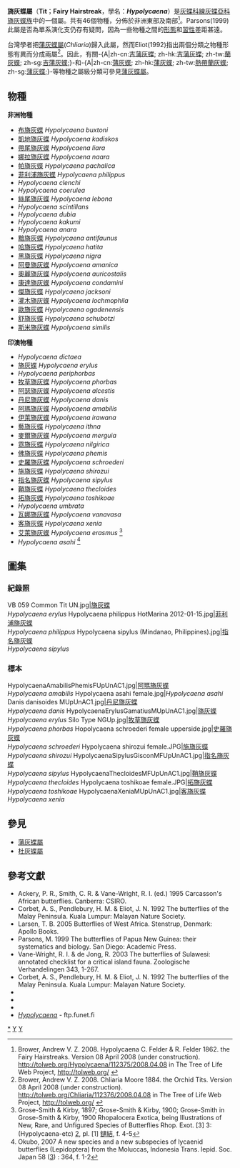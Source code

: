 {{NoteTA|G1=Butterfly}}
{{Automatic taxobox
| taxon = Hypolycaena
| image = H sipylusi 1.jpg
| image_caption = [[指名旖灰蝶|指名旖灰蝶]]<br />''Hypolycaena sipylus''
| authority = C. & R. Felder, 1862
| type_species = [[指名旖灰蝶|指名旖灰蝶]]<br />''Myrina sipylus''
| type_species_authority = Felder, 1860
| subdivision_ranks = 物種
| subdivision = 共46種，詳閱正文。
| synonyms = 
* ''Tatura'' <small>Butler 1888</small>
}}

'''旖灰蝶屬'''（'''Tit'''；'''Fairy Hairstreak'''，學名：'''''Hypolycaena'''''）是[[灰蝶科|灰蝶科]][[線灰蝶亞科|線灰蝶亞科]][[旖灰蝶族|旖灰蝶族]]中的一個屬。共有46個物種，分佈於非洲東部及南部<ref name=tol>Brower, Andrew V. Z. 2008. Hypolycaena C. Felder & R. Felder 1862. the Fairy Hairstreaks. Version 08 April 2008 (under construction). http://tolweb.org/Hypolycaena/112375/2008.04.08 {{Wayback|url=http://tolweb.org/Hypolycaena/112375/2008.04.08 |date=20191201000158 }} in The Tree of Life Web Project, http://tolweb.org/ {{Wayback|url=http://tolweb.org/ |date=20110515100516 }} {{en}}</ref>。Parsons(1999)此屬是否為單系演化支仍存有疑問，因為一些物種之間的[[形態學_(生物學)|形態]]和[[習性|習性]]差距甚遠。

台灣學者把[[蒲灰蝶屬|蒲灰蝶屬]](''Chliaria'')歸入此屬，然而Eliot(1992)指出兩個分類之物種形態有異而分成兩屬<ref>Brower, Andrew V. Z. 2008. Chliaria Moore 1884. the Orchid Tits. Version 08 April 2008 (under construction). http://tolweb.org/Chliaria/112376/2008.04.08 {{Wayback|url=http://tolweb.org/Chliaria/112376/2008.04.08 |date=20191130233514 }} in The Tree of Life Web Project, http://tolweb.org/ {{Wayback|url=http://tolweb.org/ |date=20110515100516 }}</ref>。因此，有關-{A|zh-cn:[[蘭灰蝶|吉蒲灰蝶]]; zh-hk:[[蘭灰蝶|吉蒲灰蝶]]; zh-tw:[[蘭灰蝶|蘭灰蝶]]; zh-sg:[[蘭灰蝶|吉蒲灰蝶]];}-和-{A|zh-cn:[[熱帶蘭灰蝶|蒲灰蝶]]; zh-hk:[[熱帶蘭灰蝶|蒲灰蝶]]; zh-tw:[[熱帶蘭灰蝶|熱帶蘭灰蝶]]; zh-sg:[[熱帶蘭灰蝶|蒲灰蝶]];}-等物種之屬級分類可參見[[蒲灰蝶屬|蒲灰蝶屬]]。

== 物種 ==
'''非洲物種'''
* [[布旖灰蝶|布旖灰蝶]] ''Hypolycaena buxtoni''
* [[凱地旖灰蝶|凱地旖灰蝶]] ''Hypolycaena kadiskos''
* [[帶尾旖灰蝶|帶尾旖灰蝶]] ''Hypolycaena liara''
* [[娜拉旖灰蝶|娜拉旖灰蝶]] ''Hypolycaena naara''
* [[帕旖灰蝶|帕旖灰蝶]] ''Hypolycaena pachalica''
* [[菲利浦旖灰蝶|菲利浦旖灰蝶]] ''Hypolycaena philippus''
* ''Hypolycaena clenchi''
* ''Hypolycaena coerulea''
* [[絲尾旖灰蝶|絲尾旖灰蝶]] ''Hypolycaena lebona''
* ''Hypolycaena scintillans''
* ''Hypolycaena dubia''
* ''Hypolycaena kakumi''
* ''Hypolycaena anara''
* [[黯旖灰蝶|黯旖灰蝶]] ''Hypolycaena antifaunus''
* [[哈旖灰蝶|哈旖灰蝶]] ''Hypolycaena hatita''
* [[黑旖灰蝶|黑旖灰蝶]] ''Hypolycaena nigra''
* [[阿曼旖灰蝶|阿曼旖灰蝶]] ''Hypolycaena amanica''
* [[奧麗旖灰蝶|奧麗旖灰蝶]] ''Hypolycaena auricostalis''
* [[康達旖灰蝶|康達旖灰蝶]] ''Hypolycaena condamini''
* [[傑旖灰蝶|傑旖灰蝶]] ''Hypolycaena jacksoni''
* [[灌木旖灰蝶|灌木旖灰蝶]] ''Hypolycaena lochmophila''
* [[歐旖灰蝶|歐旖灰蝶]] ''Hypolycaena ogadenensis''
* [[舒旖灰蝶|舒旖灰蝶]] ''Hypolycaena schubotzi''
* [[斯米旖灰蝶|斯米旖灰蝶]] ''Hypolycaena similis''

'''印澳物種'''
* ''Hypolycaena dictaea''
* [[旖灰蝶|旖灰蝶]] ''Hypolycaena erylus''
* ''Hypolycaena periphorbas''
* [[牧草旖灰蝶|牧草旖灰蝶]] ''Hypolycaena phorbas''
* [[阿瑟旖灰蝶|阿瑟旖灰蝶]] ''Hypolycaena alcestis''
* [[丹尼旖灰蝶|丹尼旖灰蝶]] ''Hypolycaena danis''
* [[阿瑪旖灰蝶|阿瑪旖灰蝶]] ''Hypolycaena amabilis''
* [[伊萊旖灰蝶|伊萊旖灰蝶]] ''Hypolycaena irawana''
* [[藝旖灰蝶|藝旖灰蝶]] ''Hypolycaena ithna''
* [[麥爾旖灰蝶|麥爾旖灰蝶]] ''Hypolycaena merguia''
* [[霓旖灰蝶|霓旖灰蝶]] ''Hypolycaena nilgirica''
* [[佛旖灰蝶|佛旖灰蝶]] ''Hypolycaena phemis''
* [[史羅旖灰蝶|史羅旖灰蝶]] ''Hypolycaena schroederi''
* [[施旖灰蝶|施旖灰蝶]] ''Hypolycaena shirozui''
* [[指名旖灰蝶|指名旖灰蝶]] ''Hypolycaena sipylus''
* [[鞘旖灰蝶|鞘旖灰蝶]] ''Hypolycaena thecloides''
* [[拓旖灰蝶|拓旖灰蝶]] ''Hypolycaena toshikoae''
* ''Hypolycaena umbrata''
* [[小蘭灰蝶|瓦娜旖灰蝶]] ''Hypolycaena vanavasa''
* [[客旖灰蝶|客旖灰蝶]] ''Hypolycaena xenia''
* [[艾萊旖灰蝶|艾萊旖灰蝶]] ''Hypolycaena erasmus'' <ref>Grose-Smith & Kirby, 1897; Grose-Smith & Kirby, 1900; Grose-Smith in Grose-Smith & Kirby, 1900 Rhopalocera Exotica, being Illustrations of New, Rare, and Unfigured Species of Butterflies Rhop. Exot.  [3] 3: (Hypolycaena-etc) [http://archive.org/stream/rhopaloceraexoti03smit#page/n418/mode/1up 2], pl. [1] [http://archive.org/stream/rhopaloceraexoti03smit#page/n416/mode/1up 鏈結], f. 4-5</ref>
*''Hypolycaena asahi'' <ref>Okubo, 2007 A new species and a new subspecies of lycaenid butterflies (Lepidoptera) from the Moluccas, Indonesia Trans. lepid. Soc. Japan 58 ([http://ci.nii.ac.jp/lognavi?name=nels&lang=en&type=pdf&id=ART0008961164 3]{{dead link|date=2018年3月 |bot=InternetArchiveBot |fix-attempted=yes }}) : 364, f. 1-2</ref>

== 圖集 ==
=== 紀錄照 ===
<gallery>
VB 059 Common Tit UN.jpg|[[旖灰蝶|旖灰蝶]]<br />''Hypolycaena erylus''
Hypolycaena philippus HotMarina 2012-01-15.jpg|[[菲利浦旖灰蝶|菲利浦旖灰蝶]]<br />''Hypolycaena philippus''
Hypolycaena sipylus (Mindanao, Philippines).jpg|[[指名旖灰蝶|指名旖灰蝶]]<br />''Hypolycaena sipylus''
</gallery>
=== 標本 ===
<gallery>
HypolycaenaAmabilisPhemisFUpUnAC1.jpg|[[阿瑪旖灰蝶|阿瑪旖灰蝶]]<br />''Hypolycaena amabilis''
Hypolycaena asahi female.jpg|''Hypolycaena asahi''
Danis danisoides MUpUnAC1.jpg|[[丹尼旖灰蝶|丹尼旖灰蝶]]<br />''Hypolycaena danis''
HypolycaenaErylusGamatiusMUpUnAC1.jpg|[[旖灰蝶|旖灰蝶]]<br />''Hypolycaena erylus''
Silo Type NGUp.jpg|[[牧草旖灰蝶|牧草旖灰蝶]]<br />''Hypolycaena phorbas''
Hopolycaena schroederi female upperside.jpg|[[史羅旖灰蝶|史羅旖灰蝶]]<br />''Hypolycaena schroederi''
Hypolycaena shirozui female.JPG|[[施旖灰蝶|施旖灰蝶]]<br />''Hypolycaena shirozui''
HypolycaenaSipylusGisconMFUpUnAC1.jpg|[[指名旖灰蝶|指名旖灰蝶]]<br />''Hypolycaena sipylus''
HypolycaenaThecloidesMFUpUnAC1.jpg|[[鞘旖灰蝶|鞘旖灰蝶]]<br />''Hypolycaena thecloides''
Hypolycaena toshikoae female.JPG|[[拓旖灰蝶|拓旖灰蝶]]<br />''Hypolycaena toshikoae''
HypolycaenaXeniaMUpUnAC1.jpg|[[客旖灰蝶|客旖灰蝶]]<br />''Hypolycaena xenia''
</gallery>

== 參見 ==
* [[蒲灰蝶屬|蒲灰蝶屬]]
* [[杜灰蝶屬|杜灰蝶屬]]

== 參考文獻 ==
{{Reflist}}
{{Commons category| Hypolycaena}}
* Ackery, P. R., Smith, C. R. & Vane-Wright, R. I. (ed.) 1995 Carcasson's African butterflies. Canberra: CSIRO.
* Corbet, A. S., Pendlebury, H. M. & Eliot, J. N. 1992 The butterflies of the Malay Peninsula. Kuala Lumpur: Malayan Nature Society.
* Larsen, T. B. 2005 Butterflies of West Africa. Stenstrup, Denmark: Apollo Books.
* Parsons, M. 1999 The butterflies of Papua New Guinea: their systematics and biology. San Diego: Academic Press.
* Vane-Wright, R. I. & de Jong, R. 2003 The butterflies of Sulawesi: annotated checklist for a critical island fauna. Zoologische Verhandelingen 343, 1-267.
* Corbet, A. S., Pendlebury, H. M. & Eliot, J. N. 1992 The butterflies of the Malay Peninsula. Kuala Lumpur: Malayan Nature Society.
* {{Cite book | author = 徐堉峰 | title = 臺灣蝴蝶圖鑑．中【灰蝶】 | location = 台灣 | publisher = 晨星出版有限公司 | date = 2013年2月10日 | ISBN = 9789861776705 | language= zh-hant }}
* {{Cite book | author = 呂至堅、陳建仁 | title = 蝴蝶生活史圖鑑 | location = 台灣 | publisher = 晨星出版有限公司 | date = 2014年3月23日 | pages = 208-315  | ISBN = 9789861777849 | language= zh-hant }}
* {{Cite book | author = 寿建新 周尧 李宇飞 | title = 世界蝴蝶分類名錄 | location = 中國 | publisher = 陝西科學技術出版社 | date = 2006-04-01 | ISBN = 9787536936768 | language= zh-hans }}
* [http://ftp.funet.fi/pub/sci/bio/life/insecta/lepidoptera/ditrysia/papilionoidea/lycaenidae/theclinae/hypolycaena ''Hypolycaena''] {{Wayback|url=http://ftp.funet.fi/pub/sci/bio/life/insecta/lepidoptera/ditrysia/papilionoidea/lycaenidae/theclinae/hypolycaena |date=20210128002758 }} - ftp.funet.fi
{{Taxonbar}}

{{線灰蝶亞科}}

[[Category:旖灰蝶屬|*]]
[[Category:旖灰蝶族|Y]]
[[Category:1862年描述的分类群|Y]]